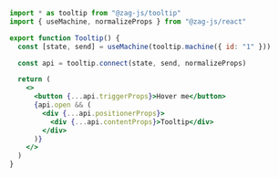 ```jsx
import * as tooltip from "@zag-js/tooltip"
import { useMachine, normalizeProps } from "@zag-js/react"

export function Tooltip() {
  const [state, send] = useMachine(tooltip.machine({ id: "1" }))

  const api = tooltip.connect(state, send, normalizeProps)

  return (
    <>
      <button {...api.triggerProps}>Hover me</button>
      {api.open && (
        <div {...api.positionerProps}>
          <div {...api.contentProps}>Tooltip</div>
        </div>
      )}
    </>
  )
}
```
